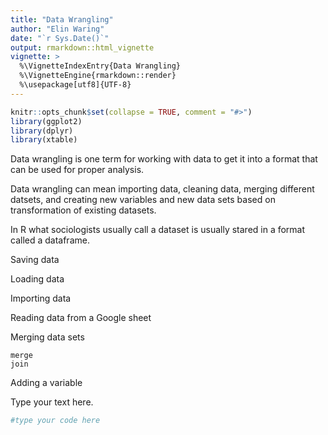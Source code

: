 ```yaml
---
title: "Data Wrangling"
author: "Elin Waring"
date: "`r Sys.Date()`"
output: rmarkdown::html_vignette
vignette: >
  %\VignetteIndexEntry{Data Wrangling}
  %\VignetteEngine{rmarkdown::render}
  %\usepackage[utf8]{UTF-8}
---
```


```r
knitr::opts_chunk$set(collapse = TRUE, comment = "#>")
library(ggplot2)
library(dplyr) 
library(xtable)
```

Data wrangling is one term for working with data to get it into a format that can be
used for proper analysis.

Data wrangling can mean importing data, cleaning data, merging different datsets, and creating new variables and new data sets based on transformation of existing datasets.

In R what sociologists usually call a dataset is usually stared in a format called a dataframe.
 
Saving data

Loading data

Importing data

Reading data from a Google sheet

Merging data sets

    merge
    join
    
Adding a variable


    
Type your text here.

````r
#type your code here

````

